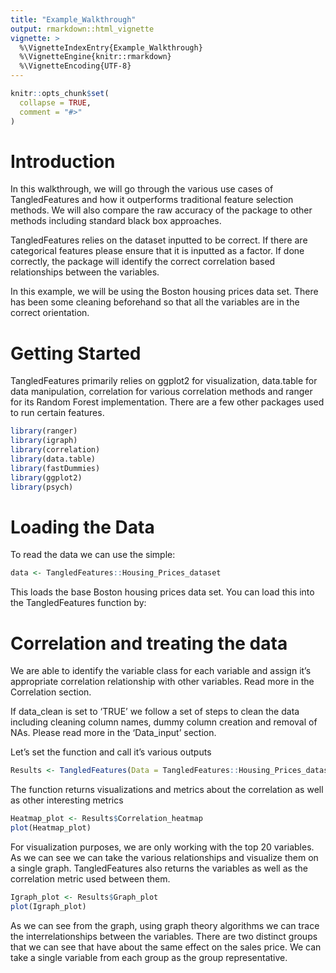 ```yaml
---
title: "Example_Walkthrough"
output: rmarkdown::html_vignette
vignette: >
  %\VignetteIndexEntry{Example_Walkthrough}
  %\VignetteEngine{knitr::rmarkdown}
  %\VignetteEncoding{UTF-8}
---
```


```r
knitr::opts_chunk$set(
  collapse = TRUE,
  comment = "#>"
)
```


# Introduction
In this walkthrough, we will go through the various use cases of TangledFeatures and how it outperforms traditional feature selection methods. We will also compare the raw accuracy of the package to other methods including standard black box approaches. 

TangledFeatures relies on the dataset inputted to be correct. If there are categorical features please ensure that it is inputted as a factor. If done correctly, the package will identify the correct correlation based relationships between the variables. 

In this example, we will be using the Boston housing prices data set. There has been some cleaning beforehand so that all the variables are in the correct orientation. 

# Getting Started 
TangledFeatures primarily relies on ggplot2 for visualization, data.table for data manipulation, correlation for various correlation methods and ranger for its Random Forest implementation. There are a few other packages used to run certain features. 

```r
library(ranger)
library(igraph)
library(correlation)
library(data.table)
library(fastDummies)
library(ggplot2)
library(psych)
```

# Loading the Data
To read the data we can use the simple: 

```r
data <- TangledFeatures::Housing_Prices_dataset
```

This loads the base Boston housing prices data set. You can load this into the TangledFeatures function by:

# Correlation and treating the data
We are able to identify the variable class for each variable and assign it's appropriate correlation relationship with other variables. Read more in the Correlation section.

If data_clean is set to 'TRUE' we follow a set of steps to clean the data including cleaning column names, dummy column creation and removal of NAs. Please read more in the 'Data_input' section.

Let's set the function and call it's various outputs 
```r
Results <- TangledFeatures(Data = TangledFeatures::Housing_Prices_dataset, Y_var = 'SalePrice', Focus_variables = list(), corr_cutoff = 0.7, RF_coverage = 0.95, num_features = 5,  plot = TRUE, fast_calculation = FALSE, cor1 = 'pearson', cor2 = 'polychoric', cor3 = 'spearman')
```

The function returns visualizations and metrics about the correlation as well as other interesting metrics 

```r
Heatmap_plot <- Results$Correlation_heatmap
plot(Heatmap_plot)
```

For visualization purposes, we are only working with the top 20 variables. As we can see we can take the various relationships and visualize them on a single graph. TangledFeatures also returns the variables as well as the correlation metric used between them. 


```r
Igraph_plot <- Results$Graph_plot
plot(Igraph_plot)
```

As we can see from the graph, using graph theory algorithms we can trace the interrelationships between the variables. There are two distinct groups that we can see that have about the same effect on the sales price. We can take a single variable from each group as the group representative. 


